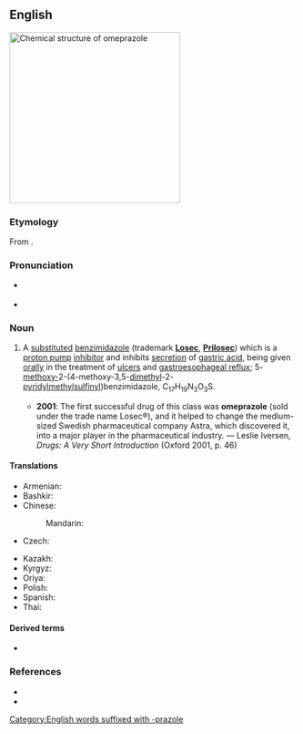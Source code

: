 ==English==
[[File:Omeprazole.svg|thumb|300px|Chemical structure of '''omeprazole''']]
{{wikipedia}}

===Etymology===
From {{af|en|oxy-|alt1=o(xy)-|metho-|alt2=me(tho)-|-prazole|t3=benzimidazole derivative|nocat=1}}.

===Pronunciation===
* {{a|RP}} {{IPA|en|/əʊˈmɛp.ɹə.zəʊl/}}
* {{a|GA}} {{IPA|en|/oʊˈmɛp.ɹəˌzoʊl/}}

===Noun===
{{en-noun|-}}

# {{lb|en|pharmaceutical drug}} A [[substitute]]d [[benzimidazole]] (trademark '''[[Losec]]''', '''[[Prilosec]]''') which is a [[proton pump]] [[inhibitor]] and inhibits [[secretion]] of [[gastric acid]], being given [[orally]] in the treatment of [[ulcer]]s and [[gastroesophageal reflux]]; 5-[[methoxy-]]2-(4-methoxy-3,5-[[dimethyl]]-2-[[pyridylmethyl]][[sulfinyl]])benzimidazole, C<sub>17</sub>H<sub>19</sub>N<sub>3</sub>O<sub>3</sub>S.
#* '''2001''': The first successful drug of this class was '''omeprazole''' (sold under the trade name Losec®), and it helped to change the medium-sized Swedish pharmaceutical company Astra, which discovered it, into a major player in the pharmaceutical industry. — Leslie Iversen, ''Drugs: A Very Short Introduction'' (Oxford 2001, p. 46)

====Translations====
{{trans-top}}
* Armenian: {{t|hy|օմեպրազոլ}}
* Bashkir: {{t|ba|омепразол}}
* Chinese:
*: Mandarin: {{t+|cmn|奧美拉唑|tr=àoměilāzuò}}
* Czech: {{t|cs|omeprazol|m}}
{{trans-mid}}
* Kazakh: {{t|kk|омепразол}}
* Kyrgyz: {{t|ky|омепразол}}
* Oriya: {{t|or|ଓମେପ୍ରାଜୋଲ}}
* Polish: {{t|pl|omeprazol|m}}
* Spanish: {{t|es|omeprazol|m}}
* Thai: {{t|th|โอเมปราโซล}}
{{trans-bottom}}

====Derived terms====
* {{l|en|esomeprazole}}

===References===
* {{R:Lexico}}
* {{R:MWO}}

[[Category:English words suffixed with -prazole]]